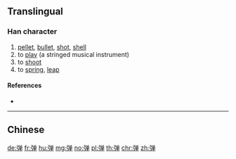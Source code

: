 {{character info/new}}
{{also|彈|弾}}
==Translingual==
{{Han simplified forms|彈|弾|弹}}
===Han character===
{{Han char|rn=57|rad=弓|as=08|sn=11|four=|canj=NCWJ|ids=⿰弓单}}

# [[pellet]], [[bullet]], [[shot]], [[shell]]
# to [[play]] (a stringed musical instrument)
# to [[shoot]]
# to [[spring]], [[leap]]

====References====
* {{Han ref|kx=0360.031|hdz=20999.050|uh=5F39|ud=24377}}

----

==Chinese==
{{zh-see|彈}}

[[de:弹]]
[[fr:弹]]
[[hu:弹]]
[[mg:弹]]
[[no:弹]]
[[pl:弹]]
[[th:弹]]
[[chr:弹]]
[[zh:弹]]